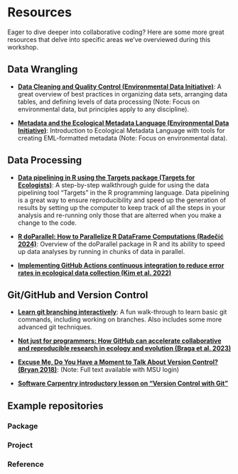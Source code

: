 # Resources {#resources}

Eager to dive deeper into collaborative coding? Here are some more great resources that delve into specific areas we've overviewed during this workshop. 

## Data Wrangling 

* **[Data Cleaning and Quality Control (Environmental Data Initiative)](https://edirepository.org/resources/cleaning-data-and-quality-control)**: A great overview of best practices in organizing data sets, arranging data tables, and defining levels of data processing (Note: Focus on environmental data, but principles apply to any discipline).  

* **[Metadata and the Ecological Metadata Language (Environmental Data Initiative)](https://edirepository.org/resources/creating-metadata-for-publication)**: Introduction to Ecological Metadata Language with tools for creating EML-formatted metadata (Note: Focus on environmental data).   

## Data Processing 

* **[Data pipelining in R using the Targets package (Targets for Ecologists)](https://targets-ecology.netlify.app/)**: A step-by-step walkthrough guide for using the data pipelining tool "Targets" in the R programming language. Data pipelining is a great way to ensure reproducibility and speed up the generation of results by setting up the computer to keep track of all the steps in your analysis and re-running only those that are alterred when you make a change to the code. 

* **[R doParallel: How to Parallelize R DataFrame Computations (Radečić 2024)](https://www.r-bloggers.com/2024/03/r-doparallel-how-to-parallelize-r-dataframe-computations/?utm_source=phpList&utm_medium=email&utm_campaign=R-bloggers-weekly&utm_content=HTML)**: Overview of the doParallel package in R and its ability to speed up data analyses by running in chunks of data in parallel.  

* **[Implementing GitHub Actions continuous integration to reduce error rates in ecological data collection (Kim et al. 2022)](https://besjournals.onlinelibrary.wiley.com/doi/10.1111/2041-210X.13982)**

## Git/GitHub and Version Control 

* **[Learn git branching interactively](https://learngitbranching.js.org/)**: A fun walk-through to learn basic git commands, including working on branches. Also includes some more advanced git techniques.  

* **[Not just for programmers: How GitHub can accelerate collaborative and reproducible research in ecology and evolution (Braga et al. 2023)](https://besjournals.onlinelibrary.wiley.com/doi/10.1111/2041-210X.14108)**

* **[Excuse Me, Do You Have a Moment to Talk About Version Control? (Bryan 2018)](https://www.tandfonline.com/doi/full/10.1080/00031305.2017.1399928)**: (Note: Full text available with MSU login)

* **[Software Carpentry introductory lesson on "Version Control with Git"](https://swcarpentry.github.io/git-novice/)**

## Example repositories 

### Package 

### Project

### Reference
